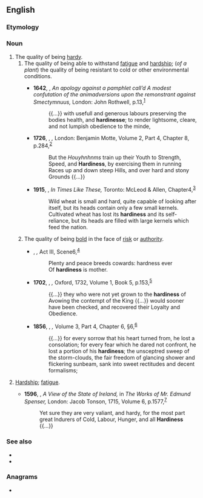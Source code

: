 ==English==

===Etymology===
{{suffix|en|hardy|ness}}

===Noun===
{{wikipedia|hardiness (plants)}}
{{en-noun|~|es}}

# The quality of being [[hardy]].
## The quality of being able to withstand [[fatigue]] and [[hardship]]; (''of a plant'') the quality of being resistant to cold or other environmental conditions.
##: {{ux|en|Kale is known for its winter-'''hardiness'''.}}
##* '''1642''', {{w|John Milton}}, ''An apology against a pamphlet call’d A modest confutation of the animadversions upon the remonstrant against Smectymnuus,'' London: John Rothwell, p.{{nbsp}}13,<sup>[http://name.umdl.umich.edu/A70588.0001.001]</sup>
##*: {{...}} with usefull and generous labours preserving the bodies health, and '''hardinesse'''; to render lightsome, cleare, and not lumpish obedience to the minde,
##* '''1726''', {{w|Jonathan Swift}}, ''{{w|Gulliver's Travels|Gulliver’s Travels}},'' London: Benjamin Motte, Volume 2, Part 4, Chapter 8, p.{{nbsp}}284,<sup>[https://archive.org/details/travelsintosever02swif]</sup>
##*: But the ''Houyhnhnms'' train up their Youth to Strength, Speed, and '''Hardiness''', by exercising them in running Races up and down steep Hills, and over hard and stony Grounds {{...}}
##* '''1915''', {{w|Nellie McClung}}, ''In Times Like These,'' Toronto: McLeod & Allen, Chapter{{nbsp}}4,<sup>[https://www.gutenberg.org/files/29861/29861-h/29861-h.htm]</sup>
##*: Wild wheat is small and hard, quite capable of looking after itself, but its heads contain only a few small kernels. Cultivated wheat has lost its '''hardiness''' and its self-reliance, but its heads are filled with large kernels which feed the nation.
## {{lb|en|obsolete}} The quality of being [[bold]] in the face of [[risk]] or [[authority]].
##: {{syn|en|hardihood|audacity|boldness|firmness|assurance}}
##* {{circa|1609}} {{w|William Shakespeare}}, ''{{w|Cymbeline}},'' Act III, Scene{{nbsp}}6,<sup>[http://www.opensourceshakespeare.org/views/plays/play_view.php?WorkID=cymbeline&Scope=entire&pleasewait=1&msg=pl]</sup>
##*: Plenty and peace breeds cowards: hardness ever
##*: Of '''hardiness''' is mother.
##* '''1702''', {{w|Edward Hyde, 1st Earl of Clarendon}}, ''{{w|The History of the Rebellion}},'' Oxford, 1732, Volume 1, Book 5, p.{{nbsp}}153,<sup>[https://catalog.hathitrust.org/Record/010688757]</sup>
##*: {{...}} they who were not yet grown to the '''hardiness''' of Avowing the contempt of the King {{...}} would sooner have been checked, and recovered their Loyalty and Obedience.
##* '''1856''', {{w|John Ruskin}}, ''{{w|Modern Painters}},'' Volume 3, Part 4, Chapter 6, §{{nbsp}}6,<sup>[http://www.gutenberg.org/files/38923/38923-h/38923-h.htm]</sup>
##*: {{...}} for every sorrow that his heart turned from, he lost a consolation; for every fear which he dared not confront, he lost a portion of his '''hardiness'''; the unsceptred sweep of the storm-clouds, the fair freedom of glancing shower and flickering sunbeam, sank into sweet rectitudes and decent formalisms;
# {{lb|en|obsolete}} [[hardship|Hardship]]; [[fatigue]].
#* '''1596''', {{w|Edmund Spenser}}, ''A View of the State of Ireland,'' in ''The Works of Mr. Edmund Spenser,'' London: Jacob Tonson, 1715, Volume 6, p.{{nbsp}}1577,<sup>[https://catalog.hathitrust.org/Record/009794430]</sup>
#*: Yet sure they are very valiant, and hardy, for the most part great Indurers of Cold, Labour, Hunger, and all '''Hardiness''' {{...}}

===See also===
* {{l|en|foolhardiness}}
* {{l|en|hardness}}

===Anagrams===
* {{anagrams|en|a=adehinrss|shandries}}